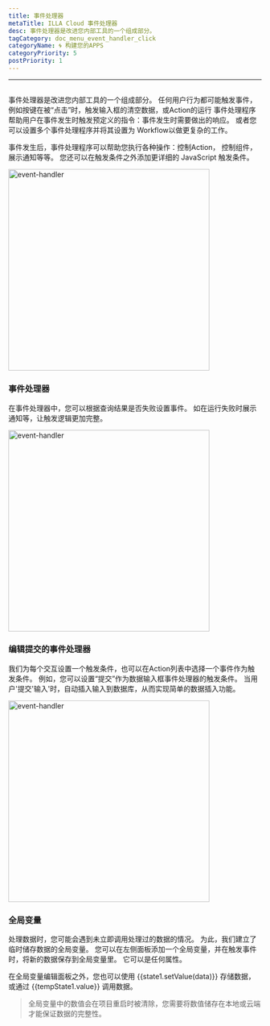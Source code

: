 ```yaml
---
title: 事件处理器
metaTitle: ILLA Cloud 事件处理器
desc: 事件处理器是改进您内部工具的一个组成部分。
tagCategory: doc_menu_event_handler_click
categoryName: 🌀 构建您的APPS
categoryPriority: 5
postPriority: 1
---
```


* * *

## <h2 hidden>Event handler</h2>

事件处理器是改进您内部工具的一个组成部分。 任何用户行为都可能触发事件， 例如按键在被“点击”时，触发输入框的清空数据，或Action的运行 事件处理程序帮助用户在事件发生时触发预定义的指令：事件发生时需要做出的响应。 或者您可以设置多个事件处理程序并将其设置为 Workflow以做更复杂的工作。

事件发生后，事件处理程序可以帮助您执行各种操作：控制Action， 控制组件，展示通知等等。 您还可以在触发条件之外添加更详细的 JavaScript 触发条件。

<img alt="event-handler" src='https://cdn.illacloud.com/official-website/img/official-site/event-handler-01.png' width="400" />

### 事件处理器

在事件处理器中，您可以根据查询结果是否失败设置事件。 如在运行失败时展示通知等，让触发逻辑更加完整。

<img alt="event-handler" src='https://cdn.illacloud.com/official-website/img/official-site/event-handler-02.png' width="400" />

### 编辑提交的事件处理器

我们为每个交互设置一个触发条件，也可以在Action列表中选择一个事件作为触发条件。 例如，您可以设置“提交”作为数据输入框事件处理器的触发条件。 当用户'提交'输入'时，自动插入输入到数据库，从而实现简单的数据插入功能。

<img alt="event-handler" src='https://cdn.illacloud.com/official-website/img/official-site/event-handler-03.png' width="400" />

### 全局变量

处理数据时，您可能会遇到未立即调用处理过的数据的情况。 为此，我们建立了临时储存数据的全局变量。 您可以在左侧面板添加一个全局变量，并在触发事件时，将新的数据保存到全局变量里。 它可以是任何属性。

在全局变量编辑面板之外，您也可以使用 {{state1.setValue(data)}} 存储数据，或通过 {{tempState1.value}} 调用数据。

> 全局变量中的数值会在项目重启时被清除，您需要将数值储存在本地或云端才能保证数据的完整性。
